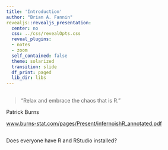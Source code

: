 ```yaml
---
title: 'Introduction'
author: "Brian A. Fannin"
revealjs::revealjs_presentation:
  center: no
  css: ../css/revealOpts.css
  reveal_plugins:
  - notes
  - zoom
  self_contained: false
  theme: solarized
  transition: slide
  df_print: paged
  lib_dir: libs
---
```


##  {.flexbox .vcenter}

> "Relax and embrace the chaos that is R."

Patrick Burns
  
[www.burns-stat.com/pages/Present/infernoishR_annotated.pdf](www.burns-stat.com/pages/Present/infernoishR_annotated.pdf)

##

Does everyone have R and RStudio installed?

